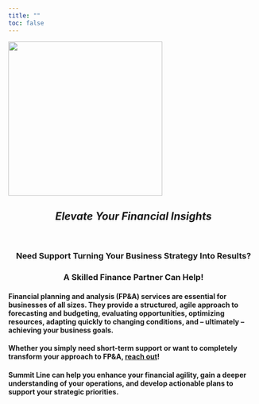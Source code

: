 ```yaml
---
title: ""
toc: false
---
```


![](images/Logo_large.svg){height="310" fig-align="center"}

::: {style="text-align: center"}
# *Elevate Your Financial Insights*
<br>

### Need Support Turning Your Business Strategy Into Results?
### A Skilled Finance Partner Can Help!
:::

#### Financial planning and analysis (FP&A) services are essential for businesses of all sizes. They provide a structured, agile approach to forecasting and budgeting, evaluating opportunities, optimizing resources, adapting quickly to changing conditions, and -- ultimately -- achieving your business goals.

#### Whether you simply need short-term support or want to completely transform your approach to FP&A, [reach out](mailto:angie@summitlineconsulting.com)! 

#### Summit Line can help you enhance your financial agility, gain a deeper understanding of your operations, and develop actionable plans to support your strategic priorities.
